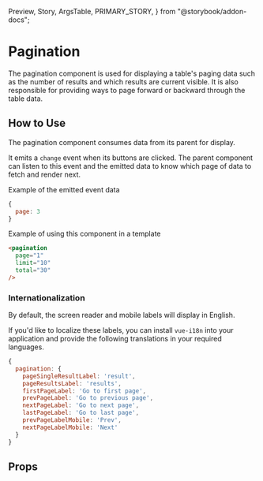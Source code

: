   Preview,
  Story,
  ArgsTable,
  PRIMARY_STORY,
} from "@storybook/addon-docs";

# Pagination

The pagination component is used for displaying a table's paging data such as the number of results and which results are current visible. It is also responsible for providing ways to page forward or backward through the table data.

<Preview>
  <Story id="components-pagination--first-page-active" />
</Preview>

## How to Use

The pagination component consumes data from its parent for display. 

It emits a `change` event when its buttons are clicked. The parent component can listen to this event and the emitted data to know which page of data to fetch and render next.

Example of the emitted event data
```js
{
  page: 3
}
```

Example of using this component in a template
```html
<pagination
  page="1"
  limit="10"
  total="30"
/>
```

### Internationalization

By default, the screen reader and mobile labels will display in English.

If you'd like to localize these labels, you can install `vue-i18n` into your application and provide the following translations in your required languages.

```js
{
  pagination: {
    pageSingleResultLabel: 'result',
    pageResultsLabel: 'results',
    firstPageLabel: 'Go to first page',
    prevPageLabel: 'Go to previous page',
    nextPageLabel: 'Go to next page',
    lastPageLabel: 'Go to last page',
    prevPageLabelMobile: 'Prev',
    nextPageLabelMobile: 'Next'
  }
}
```



## Props

<ArgsTable story={PRIMARY_STORY} />
